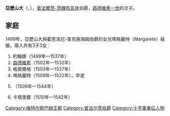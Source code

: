 {{Unreferenced|time=2021-01-14T03:59:46+00:00}}
'''亞歷山大'''（{{lang-de|'''Alexander''' von Pfalz-Zweibrücken}}，{{bd|1462年|11月26日|1514年|10月21日}}），[[普法爾茨-茨魏布呂肯|普法爾茨-茨魏布呂肯]]伯爵，[[路德維希一世_(普法爾茨-茨魏布呂肯)|路德維希一世]]的次子。

== 家庭 ==
1499年，亞歷山大與霍恩洛厄-韋克施海姆伯爵{{le|克拉夫特六世|Kraft VI, Count of Hohenlohe-Weikersheim}}的女兒瑪格麗特（Margarete）結婚，兩人共有3子3女：
# 約翰娜（1499年—1537年）
# [[路德維希二世_(普法爾茨-茨魏布呂肯)|路德維希]]（1502年—1532年）
# 格奧爾格（1503年—1537年）
# 瑪格麗特（1509年—1522年），早逝
# {{le|魯普雷希特 (普法爾茨-費爾登茨伯爵)|Rupert, Count Palatine of Veldenz|魯普雷希特}}（1506年—1544年）
# 卡塔里娜（1510年—1542年）

[[Category:维特尔斯巴赫王朝|Category:维特尔斯巴赫王朝]]
[[Category:普法尔茨伯爵|Category:普法尔茨伯爵]]
[[Category:十字軍東征人物|Category:十字軍東征人物]]